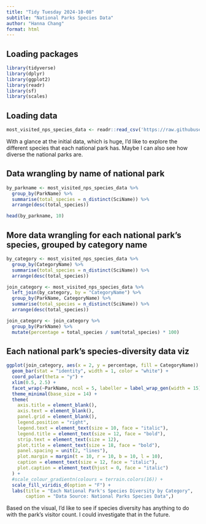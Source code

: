 ```yaml
---
title: "Tidy Tuesday 2024-10-08"
subtitle: "National Parks Species Data"
author: "Hanna Chang"
format: html
---
```


## Loading packages

```r
library(tidyverse)
library(dplyr)
library(ggplot2)
library(readr)
library(sf)
library(scales)
```

## Loading data

```r
most_visited_nps_species_data <- readr::read_csv('https://raw.githubusercontent.com/rfordatascience/tidytuesday/master/data/2024/2024-10-08/most_visited_nps_species_data.csv')
```

With a glance at the initial data, which is huge, I'd like to explore the different species that each national park has. Maybe I can also see how diverse the national parks are.

## Data wrangling by name of national park

```r
by_parkname <- most_visited_nps_species_data %>%
  group_by(ParkName) %>%
  summarise(total_species = n_distinct(SciName)) %>%
  arrange(desc(total_species))

head(by_parkname, 10)
```

## More data wrangling for each national park's species, grouped by category name

```r
by_category <- most_visited_nps_species_data %>%
  group_by(CategoryName) %>%
  summarise(total_species = n_distinct(SciName)) %>%
  arrange(desc(total_species))

join_category <- most_visited_nps_species_data %>%
  left_join(by_category, by = "CategoryName") %>%
  group_by(ParkName, CategoryName) %>%
  summarise(total_species = n_distinct(SciName)) %>%
  arrange(desc(total_species))

join_category <- join_category %>%
  group_by(ParkName) %>%
  mutate(percentage = total_species / sum(total_species) * 100)
```

## Each national park's species-diversity data viz

```r
ggplot(join_category, aes(x = 2, y = percentage, fill = CategoryName)) +
  geom_bar(stat = "identity", width = 1, color = "white") +
  coord_polar(theta = "y") +
  xlim(0.5, 2.5) +
  facet_wrap(~ParkName, ncol = 5, labeller = label_wrap_gen(width = 15)) +
  theme_minimal(base_size = 14) +
  theme(
    axis.title = element_blank(),
    axis.text = element_blank(),
    panel.grid = element_blank(),
    legend.position = "right",
    legend.text = element_text(size = 10, face = "italic"),
    legend.title = element_text(size = 12, face = "bold"),
    strip.text = element_text(size = 12),
    plot.title = element_text(size = 18, face = "bold"),
    panel.spacing = unit(2, "lines"),
    plot.margin = margin(t = 10, r = 10, b = 10, l = 10),
    caption = element_text(size = 12, face = "italic"),
    plot.caption = element_text(hjust = 0, face = "italic")
  ) +
  #scale_colour_gradientn(colours = terrain.colors(16)) +
  scale_fill_viridis_d(option = "F") +
  labs(title = "Each National Park's Species Diversity by Category",
       caption = "Data Source: National Parks Species Data",)
```

Based on the visual, I'd like to see if species diversity has anything to do with the park's visitor count. I could investigate that in the future.

